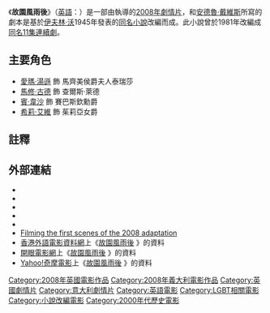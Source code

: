 {{noteTA
|T=zh-tw:慾望莊園;zh-hk:故園風雨後 (電影);
|1=zh-tw:慾望莊園;zh-hk:故園風雨後;
}}

{{Infobox film
| name           = 故園風雨後
| original_name  = {{lang|en|Brideshead Revisited}}
| image          = Brideshead Revisited 2008 (HK poster).jpg
| alt            = 
| caption        = 香港版電影海報
| director       = {{tsl|en|Julian Jarrold|祖利安·查洛}}
| producer       = {{Plainlist|
* Robert Bernstein
* Kevin Loader
* {{tsl|en|Douglas Rae (TV executive)|杜格拉斯·拉爾}}}}
| screenplay     = {{Plainlist|
* {{tsl|en|Jeremy Brock|傑瑞米·布洛克}}
* [[安德魯·戴維斯_(編劇)|安德魯·戴維斯]]}}
| based on       = 
| starring       = {{Plainlist|
* [[愛瑪·湯遜|愛瑪·湯遜]]
* [[馬修·古德|馬修·古德]]
* [[賓·韋沙|賓·韋沙]]
* [[希莉·艾維|希莉·艾維]]
* [[米高·甘邦|米高·甘邦]]}}
| music          = Adrian Johnston
| cinematography = Jess Hall
| editing        = Chris Gill
| studio         = {{Plainlist|
* [[BBC電影|BBC電影]]
* Ecosse Films
* HanWay Films
* Screen Yorkshire
* UK Film Council}}
| distributor    = {{Plainlist|
* 2 Entertain {{small|(英國)}}
* [[米拉麥克斯影業|米拉麥克斯影業]] {{small|(美國)}}}}
| released       = {{Film date|df=y|2008|07|25}}
| runtime        = 133[[分鐘|分鐘]]<!--Theatrical runtime: 132:46--><ref>{{cite web | url=http://bbfc.co.uk/releases/brideshead-revisited-2008-0 | title=''BRIDESHEAD REVISITED'' (12A) | work=[[British_Board_of_Film_Classification|British Board of Film Classification]] | date=4 July 2008 | accessdate=24 April 2015 | archive-date=2015-04-25 | archive-url=https://archive.is/20150425050837/http://bbfc.co.uk/releases/brideshead-revisited-2008-0 | dead-url=yes }}</ref>
| country        = {{Plainlist|
* {{UK}}
* {{ITA}}
* {{MAR}}}}
| language       = [[英語|英語]]、[[法語|法語]]、[[意大利語|意大利語]]<br />[[拉丁語|拉丁語]]、[[阿拉伯語|阿拉伯語]]
| budget         = {{USD|2000萬}}
| gross          = {{USD|1350萬}}<ref name=Mojo>{{Cite web |url=http://www.boxofficemojo.com/movies/?id=bridesheadrevisited.htm |title=BoxOfficeMojo.com |accessdate=2016-11-16 |archive-date=2016-11-07 |archive-url=https://web.archive.org/web/20161107164640/http://www.boxofficemojo.com/movies/?id=bridesheadrevisited.htm |dead-url=no }}</ref>
| tw_name       = 慾望莊園
| hk_name       = 故園風雨後
}}

《'''故園風雨後'''》（[[英語|英語]]：{{lang|en|Brideshead Revisited}}）是一部由{{tsl|en|Julian Jarrold|祖利安·查洛}}執導的[[2008年電影|2008年]][[劇情片|劇情片]]，{{tsl|en|Jeremy Brock|傑瑞米·布洛克}}和[[安德魯·戴維斯_(編劇)|安德魯·戴維斯]]所寫的劇本是基於[[伊夫林·沃|伊夫林·沃]]1945年發表的[[重返布萊茲海德莊園|同名小說]]改編而成。此小說曾於1981年改編成[[故園風雨後|同名11集連續劇]]。

==主要角色==
* [[愛瑪·湯遜|愛瑪·湯遜]] 飾 馬齊美侯爵夫人泰瑞莎
* [[馬修·古德|馬修·古德]] 飾 查爾斯·萊德
* [[賓·韋沙|賓·韋沙]] 飾 賽巴斯欽勳爵
* [[希莉·艾維|希莉·艾維]] 飾 茱莉亞女爵

==註釋==
{{Reflist}}

==外部連結==
* {{IMDb title|0412536|故園風雨後}}
* {{Amg movie|387894|故園風雨後}}
* {{mojo title|bridesheadrevisited|故園風雨後}}
* {{rotten-tomatoes|brideshead_revisited|故園風雨後}}
* {{metacritic film|brideshead-revisited|故園風雨後}}
* [http://www.vintagecarriagestrust.org/film07brideshead.htm Filming the first scenes of the 2008 adaptation] {{Wayback|url=http://www.vintagecarriagestrust.org/film07brideshead.htm |date=20161116225408 }} {{en}}
* [[香港外語電影資料網|香港外語電影資料網]]上《[http://playitagain.info/site/2008/brideshead-revisited/ 故園風雨後] {{Wayback|url=http://playitagain.info/site/2008/brideshead-revisited/ |date=20161117062942 }}》的資料 {{zh-hk}}
* [[開眼電影網|開眼電影網]]上《[http://app2.atmovies.com.tw/film/fben40412536/ 故園風雨後] {{Wayback|url=http://app2.atmovies.com.tw/film/fben40412536/ |date=20161116163904 }}》的資料 {{zh-tw}}
* [[Yahoo奇摩|Yahoo!奇摩電影]]上《[https://tw.movies.yahoo.com/movieinfo_main.html/id%3D2781 故園風雨後] {{Wayback|url=https://tw.movies.yahoo.com/movieinfo_main.html/id%3D2781 |date=20161116163635 }}》的資料 {{zh-tw}}

{{Portal bar|電影|英國}}
{{DEFAULTSORT:Brideshead Revisited}}
[[Category:2008年英國電影作品|Category:2008年英國電影作品]]
[[Category:2008年義大利電影作品|Category:2008年義大利電影作品]]
[[Category:英國劇情片|Category:英國劇情片]]
[[Category:意大利劇情片|Category:意大利劇情片]]
[[Category:英語電影|Category:英語電影]]
[[Category:LGBT相關電影|Category:LGBT相關電影]]
[[Category:小說改編電影|Category:小說改編電影]]
[[Category:2000年代歷史電影|Category:2000年代歷史電影]]